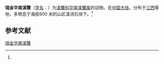 {{Speciesbox
| name = 瑞金华南溪蟹
| status = 
| status_system = 
| image = 
| genus = Huananpotamon
| species = ruijinense
| authority = (Dai, Zhou et Peng, 1995)<ref name='id12110'>{{cite web| url =http://www.bioinfo.cn/db05/BjdwSpecies.php?action=view&id=12110| title =瑞金华南溪蟹| work =《中国动物物种编目数据库》| publisher =中国科学院微生物研究所| author =中国科学院动物研究所| accessdate =2009-04-28| deadurl =yes| archiveurl =https://web.archive.org/web/20160305005327/http://www.bioinfo.cn/db05/BjdwSpecies.php?action=view&id=12110| archivedate =2016-03-05}}</ref>
}}

'''瑞金华南溪蟹'''（[[学名|学名]]：{{lang|la|''Huananpotamon ruijinense''}}）为[[溪蟹科|溪蟹科]][[华南溪蟹属|华南溪蟹属]]的动物。在[[中国大陆|中国大陆]]，分布于[[江西|江西]]等地，多栖息于海拔600 米的山区溪流石块下。<ref name='id12110'/>

== 参考文献 ==
{{reflist}}

{{Wikispecies|Huananpotamon ruijinense}}
{{Taxonbar|from=Q13256354}}

[[Category:华南溪蟹属|瑞金华南溪蟹]]


{{螃蟹小作品}}